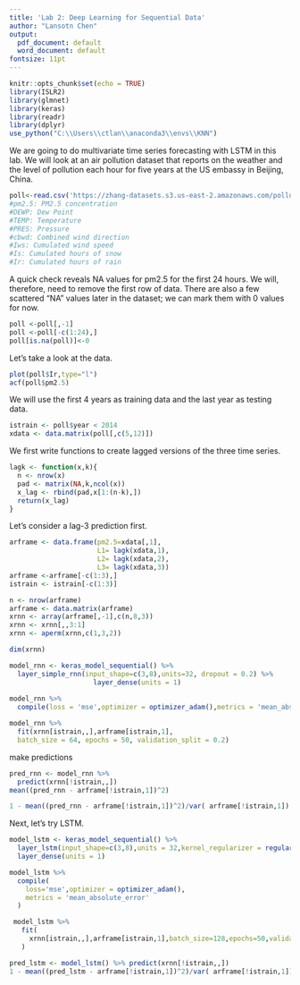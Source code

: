 ---
title: 'Lab 2: Deep Learning for Sequential Data'
author: "Lansotn Chen"
output:
  pdf_document: default
  word_document: default
fontsize: 11pt
---

```{r setup, include=FALSE}
knitr::opts_chunk$set(echo = TRUE)
library(ISLR2)
library(glmnet)
library(keras)
library(readr)
library(dplyr)
use_python("C:\\Users\\ctlan\\anaconda3\\envs\\KNN")
```


We are going to do multivariate time series forecasting with LSTM in this lab. We will look at an air pollution dataset that reports on the weather and the level of pollution each hour for five years at the US embassy in Beijing, China.
```{r}
poll<-read.csv('https://zhang-datasets.s3.us-east-2.amazonaws.com/pollution.csv')
#pm2.5: PM2.5 concentration
#DEWP: Dew Point
#TEMP: Temperature
#PRES: Pressure
#cbwd: Combined wind direction
#Iws: Cumulated wind speed
#Is: Cumulated hours of snow
#Ir: Cumulated hours of rain
```

A quick check reveals NA values for pm2.5 for the first 24 hours. We will, therefore, need to remove the first row of data. There are also a few scattered “NA” values later in the dataset; we can mark them with 0 values for now.
```{r} 
poll <-poll[,-1]
poll <-poll[-c(1:24),]
poll[is.na(poll)]<-0
```

Let's take a look at the data. 
```{r}
plot(poll$Ir,type="l")
acf(poll$pm2.5)

```
We will use the first 4 years as training data and the last year as testing data.
```{r}
istrain <- poll$year < 2014
xdata <- data.matrix(poll[,c(5,12)])
```


We first write functions to create lagged versions of the three time series.
```{r}
lagk <- function(x,k){
  n <- nrow(x)
  pad <- matrix(NA,k,ncol(x))
  x_lag <- rbind(pad,x[1:(n-k),])
  return(x_lag)
}
```


Let's consider a lag-3 prediction first.
```{r}
arframe <- data.frame(pm2.5=xdata[,1],
                      L1= lagk(xdata,1),
                      L2= lagk(xdata,2), 
                      L3= lagk(xdata,3))
arframe <-arframe[-c(1:3),]
istrain <- istrain[-c(1:3)]

```


```{r}
n <- nrow(arframe)
arframe <- data.matrix(arframe)
xrnn <- array(arframe[,-1],c(n,8,3))
xrnn <- xrnn[,,3:1]
xrnn <- aperm(xrnn,c(1,3,2))

dim(xrnn)
```
```{r}
model_rnn <- keras_model_sequential() %>%
  layer_simple_rnn(input_shape=c(3,8),units=32, dropout = 0.2) %>%
                     layer_dense(units = 1) 
                    
model_rnn %>%
  compile(loss = 'mse',optimizer = optimizer_adam(),metrics = 'mean_absolute_error')

model_rnn %>%
  fit(xrnn[istrain,,],arframe[istrain,1],
  batch_size = 64, epochs = 50, validation_split = 0.2)


```

make predictions 
```{r}
pred_rnn <- model_rnn %>%
  predict(xrnn[!istrain,,])
mean((pred_rnn - arframe[!istrain,1])^2)

1 - mean((pred_rnn - arframe[!istrain,1])^2)/var( arframe[!istrain,1])
```

Next, let's try LSTM.
```{r}
model_lstm <- keras_model_sequential() %>%
  layer_lstm(input_shape=c(3,8),units = 32,kernel_regularizer = regularizer_l2(0.001)) %>%
  layer_dense(units = 1)

model_lstm %>%
  compile(
    loss='mse',optimizer = optimizer_adam(),
    metrics = 'mean_absolute_error'
  )

 model_lstm %>%
   fit(
     xrnn[istrain,,],arframe[istrain,1],batch_size=128,epochs=50,validation_split = 0.2
   )
```

```{r}
pred_lstm <- model_lstm() %>% predict(xrnn[!istrain,,])
1 - mean((pred_lstm - arframe[!istrain,1])^2)/var( arframe[!istrain,1])
```

